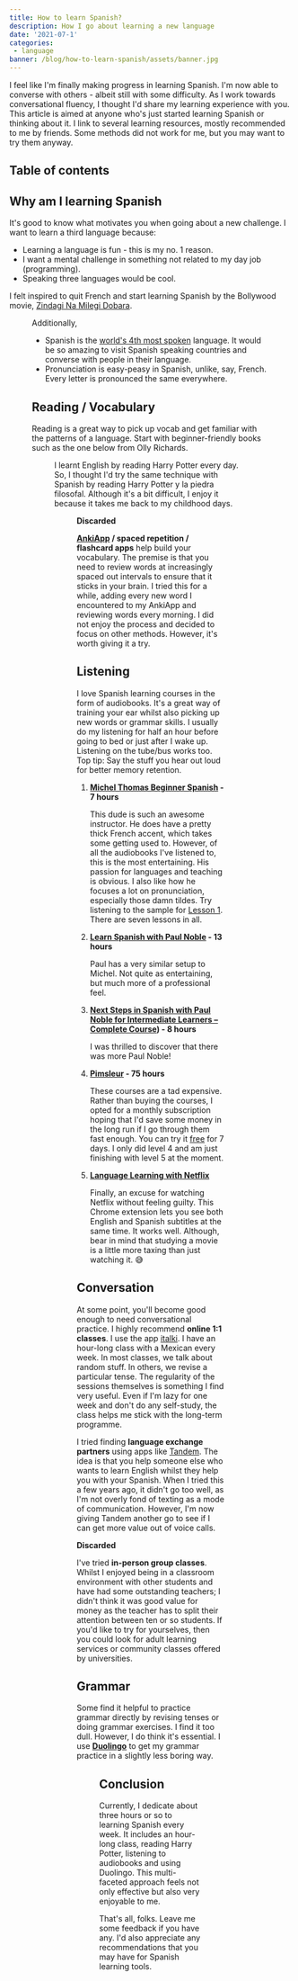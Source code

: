 ```yaml
---
title: How to learn Spanish?
description: How I go about learning a new language
date: '2021-07-1'
categories:
 - language
banner: /blog/how-to-learn-spanish/assets/banner.jpg
---
```


I feel like I'm finally making progress in learning Spanish. I'm now able to
converse with others - albeit still with some difficulty. As I work towards
conversational fluency, I thought I'd share my learning experience with you.
This article is aimed at anyone who's just started learning Spanish or thinking
about it. I link to several learning resources, mostly recommended to me by
friends. Some methods did not work for me, but you may want to try them anyway.

<!--more-->

## Table of contents

## Why am I learning Spanish

It's good to know what motivates you when going about a new challenge. I want to
learn a third language because:

- Learning a language is fun - this is my no. 1 reason.
- I want a mental challenge in something not related to my day job
  (programming).
- Speaking three languages would be cool.

I felt inspired to quit French and start learning Spanish by the Bollywood
movie, [Zindagi Na Milegi Dobara](https://www.imdb.com/title/tt1562872/).

<Figure
 src="/blog/how-to-learn-spanish/assets/zindagi-na-milegi-dobara.jpg"
 caption="Three Indian friends go to Spain to celebrate an engagement. I loved the Spanish landscapes and culture portrayed in this movie."
 size="l"
/>

Additionally,

- Spanish is the
  [world's 4th most spoken](https://www.wikiwand.com/en/Spanish_language)
  language. It would be so amazing to visit Spanish speaking countries and
  converse with people in their language.
- Pronunciation is easy-peasy in Spanish, unlike, say, French. Every letter is
  pronounced the same everywhere.

## Reading / Vocabulary

Reading is a great way to pick up vocab and get familiar with the patterns of a
language. Start with beginner-friendly books such as the one below from Olly
Richards.

<Figure
 src="/blog/how-to-learn-spanish/assets/short-stories-in-spanish.jpeg"
 caption="Short Stories in Spanish for Beginners [Olly Richards]"
 href="https://amzn.to/3jHeh5a"
 size="s"
/>

I learnt English by reading Harry Potter every day. So, I thought I'd try the
same technique with Spanish by reading Harry Potter y la piedra filosofal.
Although it's a bit difficult, I enjoy it because it takes me back to my
childhood days.

<Figure
 src="/blog/how-to-learn-spanish/assets/harry-potter.jpeg"
 caption="Harry Potter y la piedra filosofal"
 href="https://amzn.to/3qMKV6V"
 size="s"
/>

**Discarded**

**[AnkiApp](https://www.ankiapp.com/) / spaced repetition / flashcard apps**
help build your vocabulary. The premise is that you need to review words at
increasingly spaced out intervals to ensure that it sticks in your brain. I
tried this for a while, adding every new word I encountered to my AnkiApp and
reviewing words every morning. I did not enjoy the process and decided to focus
on other methods. However, it's worth giving it a try.

## Listening

I love Spanish learning courses in the form of audiobooks. It's a great way of
training your ear whilst also picking up new words or grammar skills. I usually
do my listening for half an hour before going to bed or just after I wake up.
Listening on the tube/bus works too. Top tip: Say the stuff you hear out loud
for better memory retention.

1. **[Michel Thomas Beginner Spanish](https://amzn.to/3dKO1Df) - 7 hours**

   This dude is such an awesome instructor. He does have a pretty thick French
   accent, which takes some getting used to. However, of all the audiobooks I've
   listened to, this is the most entertaining. His passion for languages and
   teaching is obvious. I also like how he focuses a lot on pronunciation,
   especially those damn tildes. Try listening to the sample for
   [Lesson 1](https://amzn.to/3dKO1Df). There are seven lessons in all.

2. **[Learn Spanish with Paul Noble](https://amzn.to/3hBf1Gf) - 13 hours**

   Paul has a very similar setup to Michel. Not quite as entertaining, but much
   more of a professional feel.

3. **[Next Steps in Spanish with Paul Noble for Intermediate Learners – Complete Course](https://amzn.to/3dKPCJf)) -
   8 hours**

   I was thrilled to discover that there was more Paul Noble!

4. **[Pimsleur](https://www.pimsleur.com/learn-spanish-latin-american/all-products) -
   75 hours**

   These courses are a tad expensive. Rather than buying the courses, I opted
   for a monthly subscription hoping that I'd save some money in the long run if
   I go through them fast enough. You can try it
   [free](https://offers.pimsleur.com/free-trial-1404) for 7 days. I only did
   level 4 and am just finishing with level 5 at the moment.

5. **[Language Learning with Netflix](https://languagelearningwithnetflix.com/)**

   Finally, an excuse for watching Netflix without feeling guilty. This Chrome
   extension lets you see both English and Spanish subtitles at the same time.
   It works well. Although, bear in mind that studying a movie is a little more
   taxing than just watching it. 😅

## Conversation

At some point, you'll become good enough to need conversational practice. I
highly recommend **online 1:1 classes**. I use the app
[italki](https://www.italki.com/). I have an hour-long class with a Mexican
every week. In most classes, we talk about random stuff. In others, we revise a
particular tense. The regularity of the sessions themselves is something I find
very useful. Even if I'm lazy for one week and don't do any self-study, the
class helps me stick with the long-term programme.

I tried finding **language exchange partners** using apps like
[Tandem](https://www.tandem.net/). The idea is that you help someone else who
wants to learn English whilst they help you with your Spanish. When I tried this
a few years ago, it didn't go too well, as I'm not overly fond of texting as a
mode of communication. However, I'm now giving Tandem another go to see if I can
get more value out of voice calls.

**Discarded**

I've tried **in-person group classes**. Whilst I enjoyed being in a classroom
environment with other students and have had some outstanding teachers; I didn't
think it was good value for money as the teacher has to split their attention
between ten or so students. If you'd like to try for yourselves, then you could
look for adult learning services or community classes offered by universities.

## Grammar

Some find it helpful to practice grammar directly by revising tenses or doing
grammar exercises. I find it too dull. However, I do think it's essential. I use
**[Duolingo](https://www.duolingo.com/)** to get my grammar practice in a
slightly less boring way.

<Figure
 src="/blog/how-to-learn-spanish/assets/duolingo.png"
 href="https://www.duolingo.com/"
 size="s"
/>

## Conclusion

Currently, I dedicate about three hours or so to learning Spanish every week. It
includes an hour-long class, reading Harry Potter, listening to audiobooks and
using Duolingo. This multi-faceted approach feels not only effective but also
very enjoyable to me.

That's all, folks. Leave me some feedback if you have any. I'd also appreciate
any recommendations that you may have for Spanish learning tools.
